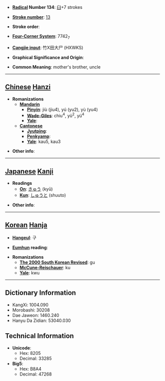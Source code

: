 * '''[[Wiktionary:Chinese radical index| Radical]] Number 134''': [[Wiktionary:Chinese radical index 臼|臼]]+7 strokes

* '''[[Wiktionary:Chinese total strokes index|Stroke number]]''': [[Wiktionary:Chinese total strokes index 13|13]]

* '''Stroke order''': 

* '''[[Wiktionary:Chinese four corner index|Four-Corner System]]''': 7742<sub>7</sub>

* '''[[Wiktionary:Chinese Cangjie index|Cangjie input]]''': 竹X田大尸 (HXWKS)

* '''Graphical Significance and Origin''': 

* '''Common Meaning''': mother's brother, uncle

----

== [[Chinese]] [[Hanzi]] ==

* '''Romanizations'''
** '''[[Mandarin]]'''
*** '''[[Pinyin]]''': jiù (jiu4), yú (yu2), yù (yu4)
*** '''[[Wade-Giles]]''': chiu<sup>4</sup>, yü<sup>2</sup>, yü<sup>4</sup>
*** '''[[Yale]]''': 
** '''[[Cantonese]]'''
*** '''[[Jyutping]]''':
*** '''[[Penkyamp]]''': 
*** '''[[Yale]]''': kau5, kau3

* '''Other info''': 

----

== [[Japanese]] [[Kanji]] ==

* '''Readings'''
** '''[[On]]''': [[きゅう]] (kyū)
** '''[[Kun]]''': [[しゅうと]] (shuuto)

* '''Other info''':  

----

== [[Korean]] [[Hanja]] ==

* '''[[Hangeul]]''': 구

* '''[[Eumhun]] reading''': 

* '''Romanizations'''
** '''[[The 2000 South Korean Revised Romanization|The 2000 South Korean Revised]]''': gu
** '''[[McCune-Reischauer]]''': ku
** '''[[Yale]]''': kwu

----

== Dictionary Information ==

* KangXi: 1004.090
* Morobashi: 30208
* Dae Jaweon: 1460.240
* Hanyu Da Zidian: 53040.030

== Technical Information ==

* '''Unicode''':
** Hex: 8205
** Decimal: 33285
* '''Big5''':
** Hex: B8A4
** Decimal: 47268